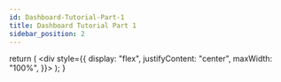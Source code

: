 ```yaml
---
id: Dashboard-Tutorial-Part-1
title: Dashboard Tutorial Part 1
sidebar_position: 2
---
```


  return (
    <div style={{
        display: "flex",
        justifyContent: "center",
        maxWidth: "100%",
      }}>
      <ReactPlayer url='https://www.youtube.com/watch?v=QLU_oRTMwr4' />
    </div>
  );
}